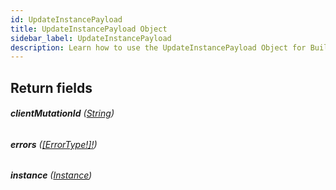 ```yaml
---
id: UpdateInstancePayload
title: UpdateInstancePayload Object
sidebar_label: UpdateInstancePayload
description: Learn how to use the UpdateInstancePayload Object for Builder's API.
---
```


## Return fields

###### <b>clientMutationId</b> ([String](/self-managed/composer/builder/api/schema/scalar/String.mdx))

###### <b>errors</b> ([[ErrorType!]!](/self-managed/composer/builder/api/schema/object/ErrorType.mdx))

###### <b>instance</b> ([Instance](/self-managed/composer/builder/api/schema/object/Instance.mdx))

